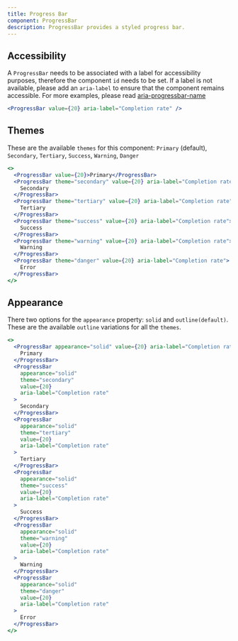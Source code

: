 ```yaml
---
title: Progress Bar
component: ProgressBar
description: ProgressBar provides a styled progress bar.
---
```


## Accessibility

A `ProgressBar` needs to be associated with a label for accessibility purposes, therefore the component `id` needs to be set. If a label is not available, please add an `aria-label` to ensure that the component remains accessible.
For more examples, please read [aria-progressbar-name](https://dequeuniversity.com/rules/axe/4.1/aria-progressbar-name?application=axeAPI)

```jsx live center
<ProgressBar value={20} aria-label="Completion rate" />
```

## Themes

These are the available `themes` for this component: `Primary` (default), `Secondary`, `Tertiary`, `Success`, `Warning`, `Danger`

```jsx preview center
<>
  <ProgressBar value={20}>Primary</ProgressBar>
  <ProgressBar theme="secondary" value={20} aria-label="Completion rate">
    Secondary
  </ProgressBar>
  <ProgressBar theme="tertiary" value={20} aria-label="Completion rate">
    Tertiary
  </ProgressBar>
  <ProgressBar theme="success" value={20} aria-label="Completion rate">
    Success
  </ProgressBar>
  <ProgressBar theme="warning" value={20} aria-label="Completion rate">
    Warning
  </ProgressBar>
  <ProgressBar theme="danger" value={20} aria-label="Completion rate">
    Error
  </ProgressBar>
</>
```

## Appearance

There two options for the `appearance` property: `solid` and `outline(default)`. These are the available `outline` variations for all the `themes`.

```jsx preview center
<>
  <ProgressBar appearance="solid" value={20} aria-label="Completion rate">
    Primary
  </ProgressBar>
  <ProgressBar
    appearance="solid"
    theme="secondary"
    value={20}
    aria-label="Completion rate"
  >
    Secondary
  </ProgressBar>
  <ProgressBar
    appearance="solid"
    theme="tertiary"
    value={20}
    aria-label="Completion rate"
  >
    Tertiary
  </ProgressBar>
  <ProgressBar
    appearance="solid"
    theme="success"
    value={20}
    aria-label="Completion rate"
  >
    Success
  </ProgressBar>
  <ProgressBar
    appearance="solid"
    theme="warning"
    value={20}
    aria-label="Completion rate"
  >
    Warning
  </ProgressBar>
  <ProgressBar
    appearance="solid"
    theme="danger"
    value={20}
    aria-label="Completion rate"
  >
    Error
  </ProgressBar>
</>
```
